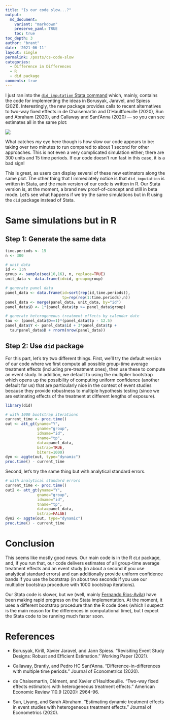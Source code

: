 ```yaml
---
title: "Is our code slow...?"
output:
  md_document:
    variant: "markdown"
    preserve_yaml: TRUE
    toc: true
toc_depth: 3
author: "brant"
date: '2021-06-11'
layout: single
permalink: /posts/cs-code-slow
categories:
  - Difference in Differences
  - R
  - did package
comments: true
---
```


I just ran into the [`did_imputation` Stata command](https://github.com/borusyak/did_imputation) which, mainly, contains the code for implementing the ideas in Borusyak, Jaravel, and Spiess (2021).  Interestingly, the new package provides calls to recent alternatives to two-way fixed effects in de Chaisemartin and D'Haultfoeuille (2020), Sun and Abraham (2020), and Callaway and Sant'Anna (2020) --- so you can see estimates all in the same plot:

<img src="/assets/images/cs_slow.jpeg">


What catches *my* eye here though is how slow our code appears to be: taking over two minutes to run compared to about 1 second for other approaches.  This is not even a very complicated simulation either; there are 300 units and 15 time periods.  If our code doesn't run fast in this case, it is a bad sign!

This is great, as users can display several of these new estimators along the same plot.  The other thing that I immediately notice is that `did_imputation` is written in Stata, and the main version of our code is written in R.  Our Stata version is, at the moment, a brand new proof-of-concept and still in beta mode.  Let's see what happens if we try the same simulations but in R using the `did` package instead of Stata.

# Same simulations but in R

## Step 1: Generate the same data

```r
time.periods <- 15
n <- 300

# unit data
id <- 1:n
group <- sample(seq(10,16), n, replace=TRUE)
unit_data <- data.frame(id=id, group=group)

# generate panel data
panel_data <- data.frame(id=sort(rep(id,time.periods)),
                         tp=rep(rep(1:time.periods),n))
panel_data <- merge(panel_data, unit_data, by="id")
panel_data$D <- 1*(panel_data$tp >= panel_data$group)

# generate heterogeneous treatment effects by calendar date
tau <- (panel_data$D==1)*(panel_data$tp - 12.5)
panel_data$Y <- panel_data$id + 3*panel_data$tp +
  tau*panel_data$D + rnorm(nrow(panel_data))
```

## Step 2: Use `did` package

For this part, let's try two different things.  First, we'll try the default version of our code where we first compute all possible group-time average treatment effects (including pre-treatment ones), then use these to compute an event study.  In addition, we default to using the multiplier bootstrap which opens up the possibility of computing uniform confidence (another default for us) that are particularly nice in the context of event studies because they provide robustness to multiple hypothesis testing (since we are estimating effects of the treatment at different lengths of exposure).

```r
library(did)

# with 1000 bootstrap iterations
current_time <- proc.time()
out <- att_gt(yname="Y",
              gname="group",
              idname="id",
              tname="tp",
              data=panel_data,
              bstrap=TRUE,
              biters=1000)
dyn <- aggte(out, type="dynamic")
proc.time() - current_time
```

Second, let's try the same thing but with analytical standard errors. 

```r
# with analytical standard errors
current_time <- proc.time()
out2 <- att_gt(yname="Y",
              gname="group",
              idname="id",
              tname="tp",
              data=panel_data,
              bstrap=FALSE)
dyn2 <- aggte(out, type="dynamic")
proc.time() - current_time
```

# Conclusion

This seems like mostly good news.  Our main code is in the R `did` package, and, if you run that, our code delivers estimates of all group-time average treatment effects and an event study (in about a second if you use analytical standard errors) and can additionally provide uniform confidence bands if you use the bootstrap (in about two seconds if you use our multiplier bootstrap procedure with 1000 bootstrap iterations).

Our Stata code is slower, but we (well, mainly [Fernando Rios-Avila](https://friosavila.github.io/playingwithstata/)) have been making rapid progress on the Stata implementation.  At the moment, it uses a different bootstrap procedure than the R code does (which I suspect is the main reason for the differences in computational time), but I expect the Stata code to be running much faster soon.

# References

* Borusyak, Kirill, Xavier Jaravel, and Jann Spiess.  "Revisiting Event Study Designs: Robust and Efficient Estimation." Working Paper (2021).

* Callaway, Brantly, and Pedro HC Sant’Anna. "Difference-in-differences with multiple time periods." Journal of Econometrics (2020).

* de Chaisemartin, Clément, and Xavier d'Haultfoeuille. "Two-way fixed effects estimators with heterogeneous treatment effects." American Economic Review 110.9 (2020): 2964-96.

* Sun, Liyang, and Sarah Abraham. "Estimating dynamic treatment effects in event studies with heterogeneous treatment effects." Journal of Econometrics (2020).

